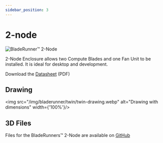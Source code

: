 ```yaml
---
sidebar_position: 3
---
```


# 2-node

<img src='/img/bladerunner/twin/bladerunner-twin.webp' alt="BladeRunner™️ 2-Node"/>

2-Node Enclosure allows two Compute Blades and one Fan Unit to be installed. It is ideal for desktop and development.

Download the [Datasheet](/docs/static/datasheet/BladeRunner_datasheet_v.1.0.pdf) (PDF)

## Drawing
<img src="/img/bladerunner/twin/twin-drawing.webp" alt="Drawing with dimensions" width={'100%'}/>

## 3D Files

Files for the BladeRunners™️ 2-Node are available on [GitHub](https://github.com/uptime-industries/compute-blade/tree/main/bladerunner/twin)

